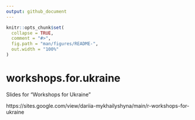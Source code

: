 ```yaml
---
output: github_document
---
```


<!-- README.md is generated from README.Rmd. Please edit that file -->

```r
knitr::opts_chunk$set(
  collapse = TRUE,
  comment = "#>",
  fig.path = "man/figures/README-",
  out.width = "100%"
)
```

# workshops.for.ukraine

Slides for "Workshops for Ukraine"

https://sites.google.com/view/dariia-mykhailyshyna/main/r-workshops-for-ukraine

